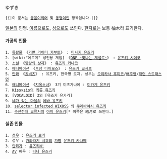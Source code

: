 ゆずき

 {{|이 문서는 [[동음이의어]] 및 [[동명이인]] 항목입니다.|}}

[[일본]]의 인명. [[이름]]으로도, [[성]]으로도 쓰인다. [[한자]]로는 보통 柚木라 표기한다.

==== 가공의 인물 ====
 1. [[특촬물]] 《[[가면 라이더 카부토]]》 : [[미사키 유즈키]]
 2. [wiki:"에로게" 성인용 게임] 《[[ONE ~빛나는 계절로~]]》 : [[유즈키 시이코]]
 3. [[소설]] 《[[망량의 상자]]》 : [[유즈키 카나코]]
 4. [[애니메이션]] 《[[투장 다이모스]]》 : [[유즈키 쿄시로]]
 5. [[만화]] 《[[쵸비츠]]》 : 유즈키, 한국명 로지. 성우는 [[오리카사 후미코]]/[[배주영]]/[[캐런 스트래스먼]]
 6. [[애니메이션]] 《[[지옥소녀]]》 3기 미츠가나에 : [[미카게 유즈키]]
 7. [[Kiss×sis]]의 [[키류 유즈키]]
 8. [VOCALOID] 3의 [유즈키 유카리]
 9. [[네가 있는 마을]]의 [[에바 유즈키]]
 10. [[selector infected WIXOSS]] 의 [[쿠레바야시 유즈키]]
 11. [[수전전대 쿄류저]]의 [[아미 유즈키]][* 이쪽은 結月로 쓰인다.]

==== 실존 인물 ====
 1. [[성우]] : [[유즈키 료카]]
 2. 성우 : [[카와라기 시호]]의 [[가명]] [[유즈키 카나메]]
 3. [[만화가]] : [[유즈키N']]
 4. [[AV]] 배우 : [[티나 유즈키]]
